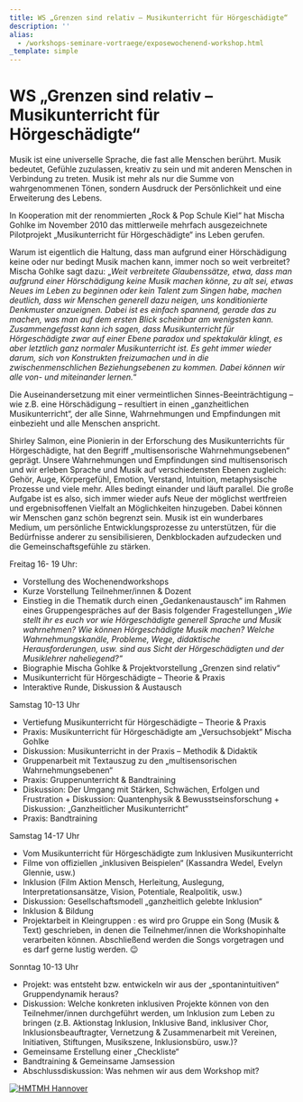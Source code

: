 ```yaml
---
title: WS „Grenzen sind relativ – Musikunterricht für Hörgeschädigte“
description: ''
alias:
  - /workshops-seminare-vortraege/exposewochenend-workshop.html
_template: simple
---
```


# WS „Grenzen sind relativ – Musikunterricht für Hörgeschädigte“

Musik ist eine universelle Sprache, die fast alle Menschen berührt. Musik bedeutet, Gefühle zuzulassen, kreativ zu sein und mit anderen Menschen in Verbindung zu treten. Musik ist mehr als nur die Summe von wahrgenommenen Tönen, sondern Ausdruck der Persönlichkeit und eine Erweiterung des Lebens.

In Kooperation mit der renommierten „Rock & Pop Schule Kiel“ hat Mischa Gohlke im November 2010 das mittlerweile mehrfach ausgezeichnete Pilotprojekt „Musikunterricht für Hörgeschädigte“ ins Leben gerufen.

Warum ist eigentlich die Haltung, dass man aufgrund einer Hörschädigung keine oder nur bedingt Musik machen kann, immer noch so weit verbreitet? Mischa Gohlke sagt dazu: „*Weit verbreitete Glaubenssätze, etwa, dass man aufgrund einer Hörschädigung keine Musik machen könne, zu alt sei, etwas Neues im Leben zu beginnen oder kein Talent zum Singen habe, machen deutlich, dass wir Menschen generell dazu neigen, uns konditionierte Denkmuster anzueignen. Dabei ist es einfach spannend, gerade das zu machen, was man auf dem ersten Blick scheinbar am wenigsten kann. Zusammengefasst kann ich sagen, dass Musikunterricht für Hörgeschädigte zwar auf einer Ebene paradox und spektakulär klingt, es aber letztlich ganz normaler Musikunterricht ist. Es geht immer wieder darum, sich von Konstrukten freizumachen und in die zwischenmenschlichen Beziehungsebenen zu kommen. Dabei können wir alle von- und miteinander lernen.*“

Die Auseinandersetzung mit einer vermeintlichen Sinnes-Beeinträchtigung – wie z.B. eine Hörschädigung – resultiert in einen „ganzheitlichen Musikunterricht“, der alle Sinne, Wahrnehmungen und Empfindungen mit einbezieht und alle Menschen anspricht.

Shirley Salmon, eine Pionierin in der Erforschung des Musikunterrichts für Hörgeschädigte, hat den Begriff „multisensorische Wahrnehmungsebenen“ geprägt. Unsere Wahrnehmungen und Empfindungen sind multisensorisch und wir erleben Sprache und Musik auf verschiedensten Ebenen zugleich: Gehör, Auge, Körpergefühl, Emotion, Verstand, Intuition, metaphysische Prozesse und viele mehr. Alles bedingt einander und läuft parallel. Die große Aufgabe ist es also, sich immer wieder aufs Neue der möglichst wertfreien und ergebnisoffenen Vielfalt an Möglichkeiten hinzugeben. Dabei können wir Menschen ganz schön begrenzt sein. Musik ist ein wunderbares Medium, um persönliche Entwicklungsprozesse zu unterstützen, für die Bedürfnisse anderer zu sensibilisieren, Denkblockaden aufzudecken und die Gemeinschaftsgefühle zu stärken.

Freitag 16- 19 Uhr:

* Vorstellung des Wochenendworkshops
* Kurze Vorstellung Teilnehmer/innen & Dozent
* Einstieg in die Thematik durch einen „Gedankenaustausch“ im Rahmen eines Gruppengespräches auf der Basis folgender Fragestellungen *„Wie stellt ihr es euch vor wie Hörgeschädigte generell Sprache und Musik wahrnehmen? Wie können Hörgeschädigte Musik machen? Welche Wahrnehmungskanäle, Probleme, Wege, didaktische Herausforderungen, usw. sind aus Sicht der Hörgeschädigten und der Musiklehrer naheliegend?“*
* Biographie Mischa Gohlke & Projektvorstellung „Grenzen sind relativ“
* Musikunterricht für Hörgeschädigte – Theorie & Praxis
* Interaktive Runde, Diskussion & Austausch

Samstag 10-13 Uhr

* Vertiefung Musikunterricht für Hörgeschädigte – Theorie & Praxis
* Praxis: Musikunterricht für Hörgeschädigte am „Versuchsobjekt“ Mischa Gohlke
* Diskussion: Musikunterricht in der Praxis – Methodik & Didaktik
* Gruppenarbeit mit Textauszug zu den „multisensorischen Wahrnehmungsebenen“
* Praxis: Gruppenunterricht & Bandtraining
* Diskussion: Der Umgang mit Stärken, Schwächen, Erfolgen und Frustration + Diskussion: Quantenphysik & Bewusstseinsforschung + Diskussion: „Ganzheitlicher Musikunterricht“
* Praxis: Bandtraining

Samstag 14-17 Uhr

* Vom Musikunterricht für Hörgeschädigte zum Inklusiven Musikunterricht
* Filme von offiziellen „inklusiven Beispielen“ (Kassandra Wedel, Evelyn Glennie, usw.)
* Inklusion (Film Aktion Mensch, Herleitung, Auslegung, Interpretationsansätze, Vision, Potentiale, Realpolitik, usw.)
* Diskussion: Gesellschaftsmodell „ganzheitlich gelebte Inklusion“
* Inklusion & Bildung
* Projektarbeit in Kleingruppen : es wird pro Gruppe ein Song (Musik & Text) geschrieben, in denen die Teilnehmer/innen die Workshopinhalte verarbeiten können. Abschließend werden die Songs vorgetragen und es darf gerne lustig werden. 😉

Sonntag 10-13 Uhr

* Projekt: was entsteht bzw. entwickeln wir aus der „spontanintuitiven“ Gruppendynamik heraus?
* Diskussion: Welche konkreten inklusiven Projekte können von den Teilnehmer/innen durchgeführt werden, um Inklusion zum Leben zu bringen (z.B. Aktionstag Inklusion, Inklusive Band, inklusiver Chor, Inklusionsbeauftragter, Vernetzung & Zusammenarbeit mit Vereinen, Initiativen, Stiftungen, Musikszene, Inklusionsbüro, usw.)?
* Gemeinsame Erstellung einer „Checkliste“
* Bandtraining & Gemeinsame Jamsession
* Abschlussdiskussion: Was nehmen wir aus dem Workshop mit?

[![HMTMH Hannover](/media/2015/02/NEU20150208_125125.jpg)](/media/2015/02/NEU20150208_125125.jpg)
